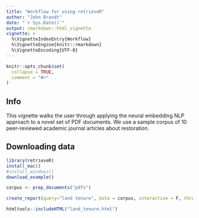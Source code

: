 ```yaml
---
title: "Workflow for using retrieveR"
author: "John Brandt"
date: "`r Sys.Date()`"
output: rmarkdown::html_vignette
vignette: >
  %\VignetteIndexEntry{Workflow}
  %\VignetteEngine{knitr::rmarkdown}
  %\VignetteEncoding{UTF-8}
---
```


```r
knitr::opts_chunk$set(
  collapse = TRUE,
  comment = "#>"
)
```


## Info

This vignette walks the user through applying the neural embedding NLP approach to a novel set of PDF documents. We use a sample corpus of 10 peer-reviewed academic journal articles about restoration. 

## Downloading data

```r
library(retrieveR)
install_mac()
#install_windows()
download_example()
```

```r
corpus <- prep_documents("pdfs")
```

```r
create_report(query="land tenure", data = corpus, interactive = F, thresh = 0.51)
```


```r
htmltools::includeHTML("land_tenure.html")
```
